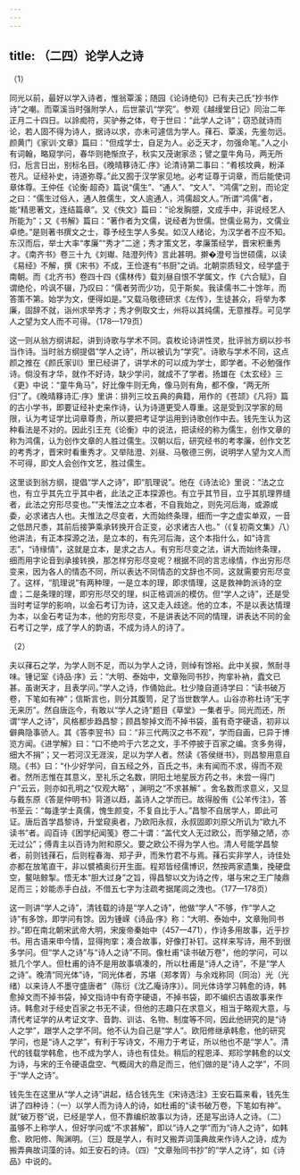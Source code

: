 ```yaml
---
---
---
```

title: （二四）论学人之诗
---




（1）

同光以前，最好以学入诗者，惟翁覃溪；随园《论诗绝句》已有夫己氏“抄书作诗”之嘲。而覃溪当时强附学人，后世蒙讥“学究”。参观《越缦堂日记》同治二年正月二十四日。以詅痴符，买驴券之体，夸于世曰：“此学人之诗”；窃恐就诗而论，若人固不得为诗人，据诗以求，亦未可遽信为学人。萚石、覃溪，先鉴勿远。颜黄门《家训·文章》篇曰：“但成学士，自足为人。必乏天才，勿强命笔。”人之小有词翰，略窥学问，春华则艳惭庶子，秋实又茂谢家丞；譬之童牛角马，两无所归，卮言日出，别标名目。《晚晴簃诗汇·序》论清诗第二事曰：“肴核坟典，粉泽苍凡。证经补史，诗道弥尊。”此又囿于汉学家见地。必考证尊于词章，而后能使词章体尊。王仲任《论衡·超奇》篇说“儒生”、“通人”、“文人”、“鸿儒”之别，而论定之曰：“儒生过俗人，通人胜儒生，文人逾通人，鸿儒超文人。”所谓“鸿儒”者，能“精思著文，连结篇章”。又《佚文》篇曰：“论发胸臆，文成手中，非说经艺人所能为”；又《书解》篇曰：“著作者为文儒，说经者为世儒。世儒业易为，文儒业卓绝。”是则著书撰文之士，尊予经生学人多矣。如汉人绪论，为汉学者不应不知。东汉而后，举士大率“孝廉”“秀才”二途；秀才策文艺，孝廉策经学，晋宋积重秀才。《南齐书》卷三十九《刘𤩽、陆澄列传》言此甚明。擀�澄号当世硕儒，以读《易经》不解，撰《宋书》不成，王俭遂有“书厨”之诮。北朝崇质轻文，经学盛于南朝。而《北齐书》卷四十四《儒林传》载刘昼自恨不学属文，作《六合赋》，自谓绝伦，吟讽不辍，乃叹曰：“儒者劳而少功，见于斯矣。我读儒书二十馀年，而答策不第。始学为文，便得如是。”又载马敬德研求《左传》，生徒甚众，将举为孝廉，固辞不就，诣州求举秀才；秀才例取文士，州将以其纯儒，无意推荐。可见学人之望为文人而不可得。（178—179页）

这一则从翁方纲讲起，讲到诗歌与学术不同。袁枚论诗讲性灵，批评翁方纲以抄书当作诗。当时翁方纲提倡“学人之诗”，所以被讥为“学究”。诗歌与学术不同，这点颜之推在《颜氏家训》里已经讲了，讲学术的可以成为学士，即学者。不必勉强作诗。倘没有才华，就作不好诗，缺少学问，就成不了学者。扬雄在《太玄经》三《更》中说：“童牛角马”，好比像牛则无角，像马则有角，都不像，“两无所归”了。《晚晴簃诗汇·序》里讲：排列三坟五典的典籍，用作的《苍颉》《凡将》篇的古小学书，即要证经补史来作诗，认为诗道更受人尊重。这是受到汉学家的局限，认为考证学比词章尊贵，所以要把考证学运用到诗歌创作中去。钱先生认为这种看法是不对的。因此引王充《论衡》中的说法，把读经的称为儒生，创作文章的称为鸿儒，认为创作文章的人胜过儒生。汉朝以后，研究经书的考孝廉，创作文艺的考秀才，晋宋时看重秀才。又举陆澄、刘昼、马敬德三例，说明学人望为文人而不可得，即文人会创作文艺，胜过儒生。

这里谈到翁方纲，提倡“学人之诗”，即“肌理说”。他在《诗法论》里说：“法之立也，有立乎其先立乎其中者，此法之正本探源也。有立乎其节目，立乎其肌理界缝者，此法之穷形尽变也。”“夫惟法之立本者，不自我始之，则先河后海，或源或委，必求诸古人也。夫惟法之尽变者，大而始终条理，细而一字之虚实单双，一音之低昂尺黍，其前后接笋乘承转换开合正变，必求诸古人也。”（《复初斋文集》八）他讲法，有正本探源之法，是立本的，有先河后海，这个本指什么，如“诗言志”，“诗缘情”，这就是立本，是求之古人。有穷形尽变之法，讲大而始终条理，细而用字论音到承接转换，那怎样穷形尽变呢？根据不同的言志缘情，作出穷形尽变来，因为各人的情态不同，所以表达不同情态的文辞也不同，这就需要穷形尽变了。这样，“肌理说”有两种理，一是立本的理，即求情理，这是救神韵派诗的空虚；二是条理的理，即穷形尽交的理，纠正格调派的模仿。但“学人之诗”，还是受当时考证学的影响，以金石考订为诗，这又走入歧途。他的立本，不是以表达情理为本，以金石考证为本，他的穷形尽变，不是讲表达不同的情理，讲表达不同的金石考订之学，成了学人的韵语，不成为诗人的诗了。

（2）

夫以萚石之学，为学人则不足，而以为学人之诗，则绰有馀裕。此中关捩，煞耐寻味。锺记室《诗品·序》云：“大明、泰始中，文章殆同书抄，拘挛补衲，蠹文已甚。虽谢天才，且表学问。”学人之诗，作俑始此。杜少陵自道诗学曰：“读书破万卷，下笔如有神”；信斯言也，则分其腹笥，足了当世数学人。山谷亦称杜诗“无字无来历”。然自唐迄今，有敢以“学人之诗”题目《草堂》一集者乎。同光而还，所谓“学人之诗”，风格都步趋昌黎；顾昌黎掉文而不掉书袋，虽有奇字硬语，初非以僻典隐事骄人。其《答李翌书》曰：“非三代两汉之书不观”，学而自画，已异于博览方闻。《进学解》曰：“口不绝吟于六艺之文，手不停披于百家之编。贪多务得，细大不捐”；又一若河汉无涯涘，足以为学人者。然读《答侯继书》，则昌黎用意自晓。《书》曰：“仆少好学问，自五经之外，百氏之书，未有闻而不求，得而不观者。然所志惟在其意义，至礼乐之名数，阴阳土地星辰方药之书，未尝一得门户”云云，则亦如孔明之“仅观大略” ，渊明之“不求甚解” 。舍名数而求意义，又显与戴东原《答是仲明书》背道以趋，盖诗人之学而已。故得殷侑《公羊传注》，答书至云：“每逢学士真儒，愧生颜变，不复自比于人。”昌黎不自居学人，即此可证。唐后首学昌黎诗，升堂窥奥者，乃欧阳永叔，永叔固即刘原父所讥为“欧九不读书”者。阎百诗《困学纪闻笺》卷二十谓：“盖代文人无过欧公，而学殖之陋，亦无过公”；傅青主以百诗为附和原父。要之欧公不得为学人也。清人号能学昌黎者，前则钱萚石，后则程春海、郑子尹，而朱竹君不与焉。萚石实非学人，诗佳处亦都在放笔直干，非以襞襀奥衍开生面。程郑皆经儒博识，然按两家遗集，挽硬盘空，鳌呿鲸掣。悟无本“胆大过身”之旨，得昌黎以文为诗之传，堪与宋之王广陵鼎足而三；妙能赤手白战，不借五七字为注疏考据尾闾之洩也。（177—178页）

这一则讲“学人之诗”，清钱载的诗是“学人之诗”，他做“学人”不够，作“学人之诗”有多馀，即学问有馀。因为锺嵘《诗品·序》称：“大明、泰始中，文章殆同书抄。”即在南北朝宋武帝大明，宋废帝秦始中（457—471），作诗多用故事，近乎抄书。用古语来申今情，显得拘挛；凑合故事，好像打补钉。这样来写诗，用不到很多学问。但“学人之诗”与“诗人之诗”不同。像杜甫“读书破万卷”，他的学问，可以抵几个学人。但杜甫的诗不是用故事填凑的，所以杜甫是“诗人之诗”，不是“学人之诗”。晚清“同光体”诗，“同光体者，苏堪（郑孝胥）与余戏称同（同治）光（光绪）以来诗人不墨守盛唐者”（陈衍《沈乙庵诗序》）。同光体诗学习韩愈的诗，韩愈掉文而不掉书袋，掉文指诗中有奇字硬语，不掉书袋，即不编织古语故事来作诗。韩愈对于经史百家之书无不读，但他的志趣只在求意义，相当于略观大意，与清代考证学的从考证文字、音韵、训诂、名物、制度等不同，因此他研究的是“诗人之学”，跟学人之学不同。他不认为自己是“学人”。欧阳修继承韩愈，他的研究学问，也是“诗人之学”，有利于写诗文，不用力于考证，所以他也不是“学人”。清代的钱载学韩愈，也不成为学人，诗也有佳处。稍后的程恩泽、郑珍学韩愈的以文为诗，与宋的王令硬语盘空、气概阔大的鼎足而三，他们做的是“诗人之学”，不同于“学人之诗”。

钱先生在这里从“学人之诗”讲起，结合钱先生《宋诗选注》王安石篇来看，钱先生讲了四种诗：（一）以学人而为诗人的诗，如杜甫的“读书破万卷，下笔如有神”。就“破万卷”说，已经是学人，但不靠编织故事以为诗，还是写出诗人之诗。（二）虽够不上称学人，但好学问或“不求甚解”，即以“诗人之学”而为“诗人之诗”，如韩愈、欧阳修、陶渊明。（三）既是学人，有时又搬弄词藻典故来作诗人之诗，成为搬弄典故词藻的诗。如王安石的诗。（四）“文章殆同书抄”的“学人之诗”，如《诗品》中说的。